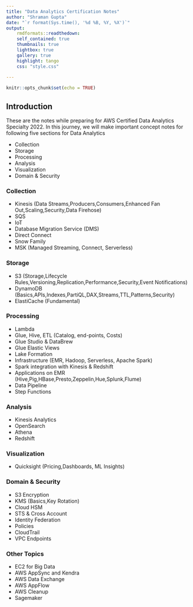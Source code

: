 ---
title: "Data Analytics Certification Notes"
author: "Shraman Gupta"
date: "`r format(Sys.time(), '%d %B, %Y, %X')`"
output:
    rmdformats::readthedown:
    self_contained: true
    thumbnails: true
    lightbox: true
    gallery: true
    highlight: tango
    css: "style.css"
    
---

```{r setup, include=FALSE}
knitr::opts_chunk$set(echo = TRUE)
```

## Introduction {.tabset}

These are the notes while preparing for AWS Certified Data Analytics Specialty 2022. In this journey, we will make important concept notes for following five sections for Data Analytics

* Collection
* Storage
* Processing
* Analysis
* Visualization
* Domain & Security

### Collection

* Kinesis (Data Streams,Producers,Consumers,Enhanced Fan Out,Scaling,Security,Data Firehose)
* SQS
* IoT
* Database Migration Service (DMS)
* Direct Connect
* Snow Family
* MSK (Managed Streaming, Connect, Serverless)

### Storage
* S3 (Storage,Lifecycle Rules,Versioning,Replication,Performance,Security,Event Notifications)
* DynamoDB (Basics,APIs,Indexes,PartiQL,DAX,Streams,TTL,Patterns,Security)
* ElastiCache (Fundamental)

### Processing
* Lambda
* Glue, Hive, ETL (Catalog, end-points, Costs)
* Glue Studio & DataBrew
* Glue Elastic Views
* Lake Formation
* Infrastructure (EMR, Hadoop, Serverless, Apache Spark)
* Spark integration with Kinesis & Redshift
* Applications on EMR (Hive,Pig,HBase,Presto,Zeppelin,Hue,Splunk,Flume)
* Data Pipeline
* Step Functions

### Analysis
* Kinesis Analytics
* OpenSearch
* Athena
* Redshift

### Visualization
* Quicksight (Pricing,Dashboards, ML Insights)

### Domain & Security
* S3 Encryption
* KMS (Basics,Key Rotation)
* Cloud HSM
* STS & Cross Account
* Identity Federation
* Policies
* CloudTrail
* VPC Endpoints

### Other Topics
* EC2 for Big Data
* AWS AppSync and Kendra
* AWS Data Exchange
* AWS AppFlow
* AWS Cleanup
* Sagemaker
